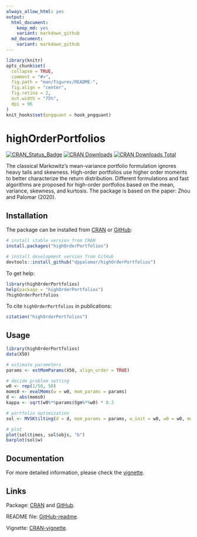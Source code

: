 ```yaml
---
always_allow_html: yes
output:
  html_document:
    keep_md: yes
    variant: markdown_github
  md_document:
    variant: markdown_github
---
```


<!-- README.md is generated from README.Rmd. Please edit that file -->

```r
library(knitr)
opts_chunk$set(
  collapse = TRUE,
  comment = "#>",
  fig.path = "man/figures/README-",
  fig.align = "center",
  fig.retina = 2,
  out.width = "75%",
  dpi = 96
)
knit_hooks$set(pngquant = hook_pngquant)
```



# highOrderPortfolios
[![CRAN_Status_Badge](https://www.r-pkg.org/badges/version/highOrderPortfolios)](https://CRAN.R-project.org/package=highOrderPortfolios)
[![CRAN Downloads](https://cranlogs.r-pkg.org/badges/highOrderPortfolios)](https://CRAN.R-project.org/package=highOrderPortfolios)
[![CRAN Downloads Total](https://cranlogs.r-pkg.org/badges/grand-total/highOrderPortfolios?color=brightgreen)](https://CRAN.R-project.org/package=highOrderPortfolios)

The classical Markowitz's mean-variance portfolio formulation ignores 
    heavy tails and skewness. High-order portfolios use higher order moments to
    better characterize the return distribution. Different formulations and fast 
    algorithms are proposed for high-order portfolios based on the mean, variance, 
    skewness, and kurtosis.
    The package is based on the paper: Zhou and Palomar (2020).


## Installation
The package can be installed from [CRAN](https://CRAN.R-project.org/package=highOrderPortfolios) or [GitHub](https://github.com/dppalomar/highOrderPortfolios):
```r
# install stable version from CRAN
install.packages("highOrderPortfolios")

# install development version from GitHub
devtools::install_github("dppalomar/highOrderPortfolios")
```

To get help:
```r
library(highOrderPortfolios)
help(package = "highOrderPortfolios")
?highOrderPortfolios
```

To cite `highOrderPortfolios` in publications:
```r
citation("highOrderPortfolios")
```


## Usage

```r
library(highOrderPortfolios)
data(X50)

# estimate parameters
params <- estMomParams(X50, align_order = TRUE)

# decide problem setting
w0 <- rep(1/50, 50)
moms0 <- evalMoms(w = w0, mom_params = params)
d <- abs(moms0) 
kappa <- sqrt(w0%*%params$Sgm%*%w0) * 0.3

# portfolio optimization
sol <- MVSKtilting(d = d, mom_params = params, w_init = w0, w0 = w0, moms0 = moms0, kappa = kappa)

# plot
plot(sol$times, sol$objs, "b")
barplot(sol$w)

```



## Documentation
For more detailed information, please check the
[vignette](https://CRAN.R-project.org/package=highOrderPortfolios/vignettes/highOrderPortfolios.html).


## Links
Package: [CRAN](https://CRAN.R-project.org/package=highOrderPortfolios) and [GitHub](https://github.com/dppalomar/highOrderPortfolios).

README file: [GitHub-readme](https://github.com/dppalomar/highOrderPortfolios/blob/master/README.md).

Vignette: [CRAN-vignette](https://CRAN.R-project.org/package=highOrderPortfolios/vignettes/highOrderPortfolios.html).

